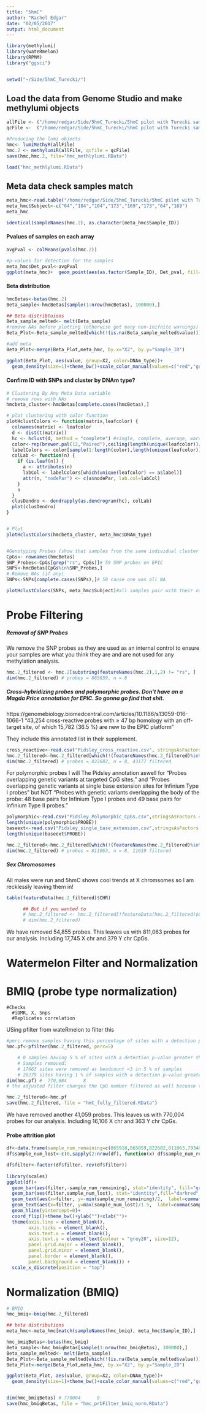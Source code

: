 ```yaml
---
title: "5hmC"
author: "Rachel Edgar"
date: "02/05/2017"
output: html_document
---
```


```r
library(methylumi)
library(wateRmelon)
library(RPMM)
library("ggsci")


setwd("~/Side/5hmC_Turecki/")
```

## Load the data from Genome Studio and make methylumi objects

```r
allFile <- ("/home/redgar/Side/5hmC_Turecki/5hmC pilot with Turecki samples/genomestudio files/5hmC pilot-alldata.txt") 
qcFile <-  ("/home/redgar/Side/5hmC_Turecki/5hmC pilot with Turecki samples/genomestudio files/5hmC pilot-qcfile.txt")

#Producing the lumi objects
hmc<- lumiMethyR(allFile)
hmc.2 <- methylumiR(allFile, qcfile = qcFile)
save(hmc,hmc.2, file="hmc_methlylumi.RData")
```


```r
load("hmc_methlylumi.RData")
```


## Meta data check samples match
```r
meta_hmc<-read.table("/home/redgar/Side/5hmC_Turecki/5hmC pilot with Turecki samples/genomestudio files/5hmC pilot-samplefile.txt", sep="\t", header=T)
meta_hmc$Subject<-c("64","104","104","173","169","173","64","169")
meta_hmc

identical(sampleNames(hmc.2), as.character(meta_hmc$Sample_ID))
```

#### Pvalues of samples on each array
```r
avgPval <- colMeans(pvals(hmc.2))

#p-values for detection for the samples
meta_hmc$Det_pval<-avgPval
ggplot(meta_hmc)+  geom_point(aes(as.factor(Sample_ID), Det_pval, fill=Sample_ID), shape=21, size=3)+theme_bw()
```


#### Beta distribution
```r
hmcBetas<-betas(hmc.2)
Beta_sample<-hmcBetas[sample(1:nrow(hmcBetas), 100000),]

## Beta distribtuions 
Beta_sample_melted<- melt(Beta_sample)
#remove NAs before plotting (otherwise get many non-inifnite warnings)
Beta_Plot<-Beta_sample_melted[which(!(is.na(Beta_sample_melted$value))),]

#add meta
Beta_Plot<-merge(Beta_Plot,meta_hmc, by.x="X2", by.y="Sample_ID")

ggplot(Beta_Plot, aes(value, group=X2, color=DNAm_type))+
  geom_density(size=1)+theme_bw()+scale_color_manual(values=c("red","grey"))

```


#### Confirm ID with SNPs and cluster by DNAm type?
```r
# Clustering By Any Meta Data variable
# remove rows with NAs
hmcbeta_cluster<-hmcBetas[complete.cases(hmcBetas),]

# plot clustering with color function
plotHclustColors <- function(matrix,leafcolor) {
  colnames(matrix) <- leafcolor
  d <- dist(t(matrix))
  hc <- hclust(d, method = "complete") #single, complete, average, ward
  color<-rep(brewer.pal(12,"Paired"),ceiling(length(unique(leafcolor))/12))
  labelColors <- color[sample(1:length(color),length(unique(leafcolor)))]
  colLab <- function(n) {
    if (is.leaf(n)) {
      a <- attributes(n)
      labCol <- labelColors[which(unique(leafcolor) == a$label)]
      attr(n, "nodePar") <- c(a$nodePar, lab.col=labCol)
    }
    n
  }
  clusDendro <- dendrapply(as.dendrogram(hc), colLab)
  plot(clusDendro)
}


# Plot
plotHclustColors(hmcbeta_cluster, meta_hmc$DNAm_type) 


#Genotyping Probes (show that samples from the same individual cluster by SNPs)
CpGs<- rownames(hmcBetas)
SNP_Probes<-CpGs[grep("rs", CpGs)]# 59 SNP probes on EPIC
SNPs<-hmcBetas[CpGs%in%SNP_Probes,]
# Remove NAs (if any)
SNPs<-SNPs[complete.cases(SNPs),]# 58 cause one was all NA

plotHclustColors(SNPs, meta_hmc$Subject)#all samples pair with their other time point
```


# Probe Filtering
##### Removal of SNP Probes
We remove the SNP probes as they are used as an internal control to ensure your samples are what you think they are and are not used for any methylation analysis.

```r
hmc.2_filtered <- hmc.2[substring(featureNames(hmc.2),1,2) != "rs", ]
dim(hmc.2_filtered) # probes = 865859, n = 8
```


##### Cross-hybridizing probes and polymorphic probes. Don't have an a Magda Price annotation for EPIC. So gonna go find that shit. 
https://genomebiology.biomedcentral.com/articles/10.1186/s13059-016-1066-1
"43,254 cross-reactive probes with ≥ 47 bp homology with an off-target site, of which 15,782 (36.5 %) are new to the EPIC platform"

They include this annotated list in their supplement.

```r
cross_reactive<-read.csv("Pidsley_cross_reactive.csv", stringsAsFactors = F)
hmc.2_filtered<-hmc.2_filtered[which(!(featureNames(hmc.2_filtered)%in%cross_reactive$X)),]
dim(hmc.2_filtered) # probes = 822682, n = 8, 43177 filtered
```

For polymorphic probes I will The Pidsley annotation aswell for "Probes overlapping genetic variants at targeted CpG sites." and "Probes overlapping genetic variants at single base extension sites for Infinium Type I probes" but NOT "Probes with genetic variants overlapping the body of the probe: 48 base pairs for Infinium Type I probes and 49 base pairs for Infinium Type II probes."

```r
polymorphic<-read.csv("Pidsley_Polymorphic_CpGs.csv",stringsAsFactors = F)
length(unique(polymorphic$PROBE))
baseext<-read.csv("Pidsley_single_base_extension.csv",stringsAsFactors = F)
length(unique(baseext$PROBE))

hmc.2_filtered<-hmc.2_filtered[which(!(featureNames(hmc.2_filtered)%in%c(polymorphic$PROBE, baseext$PROBE))),]
dim(hmc.2_filtered) # probes = 811063, n = 8, 11619 filtered
```

##### Sex Chromosomes
All males were run and 5hmC shows cool trends at X chromsomes so I am recklessly leaving them in!
```r
table(featureData(hmc.2_filtered)$CHR)

      ## But if you wanted to 
      # hmc.2_filtered <- hmc.2_filtered[!featureData(hmc.2_filtered)$CHR%in%c("X", "Y"), ]
      # dim(hmc.2_filtered) 
```


We have removed 54,855 probes. This leaves us with 811,063 probes for our analysis. Including 17,745 X chr and 379 Y chr CpGs.



# Watermelon Filter and Normalization
# BMIQ (probe type normalization)
    #Checks
      #iDMR, X, Snps
      #Replicates correlation

USing pfilter from wateRmelon to filter this
```r
#perc remove samples having this percentage of sites with a detection p-value greater than pnthresh, default set to 1 (pnthresh=0.05), gonna to use 5% here with hmC data because it has extra bad detection values but genrally stick with default.
hmc.pf<-pfilter(hmc.2_filtered, perc=5)

    # 0 samples having 5 % of sites with a detection p-value greater than 0.05 were removed 
    # Samples removed:  
    # 17663 sites were removed as beadcount <3 in 5 % of samples 
    # 26279 sites having 1 % of samples with a detection p-value greater than 0.05 were removed 
dim(hmc.pf) #  770,004      8 
# the adjusted filter changes the CpG number filtered as well becuase the 3 baddies change the pvalue counts for probes.

hmc.2_filtered<-hmc.pf
save(hmc.2_filtered, file = "hmC_fully_filtered.RData")
```

We have removed another 41,059 probes. This leaves us with 770,004 probes for our analysis.  Including 16,106 X chr and 363 Y chr CpGs.



#### Probe attrition plot
```r
df<-data.frame(sample_num_remaining=c(865918,865859,822682,811063,793400,770004), filter=c("EPIC Probe Number","Removal of SNP Probes","Removal of Pidsley Cross Reactive Probes","Removal of Pidsley Polymorphic Probes", "Removal of Probes with Beadcount <3\nin 5 % of Samples", "Removal of Probes with 1 % of samples\nwith a detection p-value greater than 0.05"))
df$sample_num_lost<-c(0,sapply(2:nrow(df), function(x) df$sample_num_remaining[x-1]-df$sample_num_remaining[x]))

df$filter<-factor(df$filter, rev(df$filter))
          
library(scales)
ggplot(df)+
  geom_bar(aes(filter,-sample_num_remaining), stat="identity", fill="grey70", color="black")+
  geom_bar(aes(filter,sample_num_lost), stat="identity",fill="darkred", color="black")+
  geom_text(aes(x=filter, y=-min(sample_num_remaining)/2,  label=comma(sample_num_remaining)))+
  geom_text(aes(x=filter, y=max(sample_num_lost)/1.5,  label=comma(sample_num_lost)))+
  geom_hline(yintercept=0)+
  coord_flip()+theme_bw()+ylab("")+xlab("")+
  theme(axis.line = element_blank(),
        axis.ticks = element_blank(),
        axis.text.x = element_blank(),
        axis.text.y = element_text(colour = "grey20", size=12),
        panel.grid.major = element_blank(),
        panel.grid.minor = element_blank(),
        panel.border = element_blank(),
        panel.background = element_blank()) +
  scale_x_discrete(position = "top") 
```


# Normalization (BMIQ)
```r
# BMIQ
hmc_bmiq<-bmiq(hmc.2_filtered) 

## beta distributions
meta_hmc<-meta_hmc[match(sampleNames(hmc_bmiq), meta_hmc$Sample_ID),]

hmc_bmiqBetas<-betas(hmc_bmiq)
Beta_sample<-hmc_bmiqBetas[sample(1:nrow(hmc_bmiqBetas), 100000),]
Beta_sample_melted<- melt(Beta_sample)
Beta_Plot<-Beta_sample_melted[which(!(is.na(Beta_sample_melted$value))),]
Beta_Plot<-merge(Beta_Plot,meta_hmc, by.x="X2", by.y="Sample_ID")

ggplot(Beta_Plot, aes(value, group=X2, color=DNAm_type))+
  geom_density(size=1)+theme_bw()+scale_color_manual(values=c("red","grey"))


dim(hmc_bmiqBetas) # 770004      8 
save(hmc_bmiqBetas, file = "hmc_prbFilter_bmiq_norm.RData")
```





